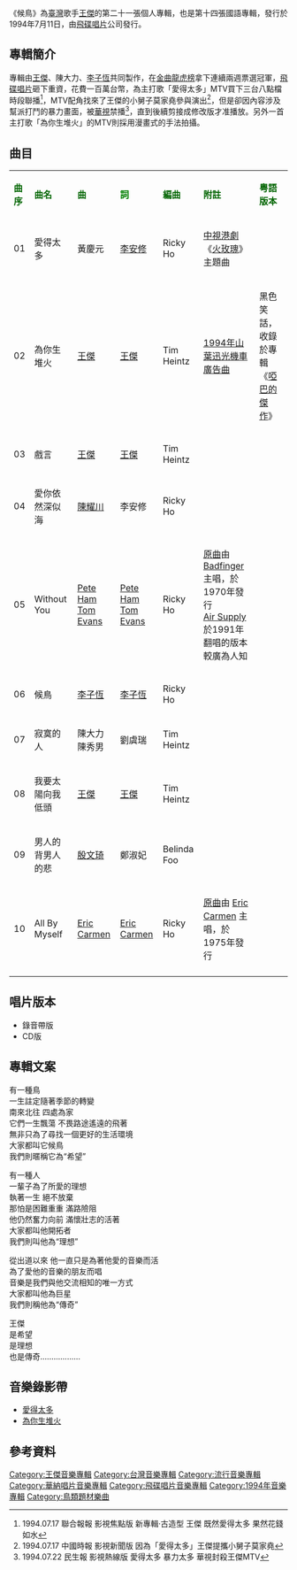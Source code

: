 {{Infobox album <!-- See Wikipedia:WikiProject_Albums -->
| name       = 候鳥
| type       = [[專輯|專輯]]
| artist     = [[王傑_(歌手)|王傑]]
| cover      = Dave_wangCD_21.jpg
<!-- 未知參數 | background = orange -->
| released   = 1994年7月11日
| recorded   = 1994年
| genre      = [[國語流行音樂|國語流行音樂]]
| label      = [[飛碟唱片|飛碟唱片]]
| prev_title = [[孤星夢|孤星夢]]
| prev_year  = 1994 <!-- 5月13日 -->
| next_title = [[夢在無夢的夜裡|夢在無夢的夜裡]]
| next_year  = 1995 <!-- 2月 -->
}}
《候鳥》為[[臺灣|臺灣]]歌手[[王傑_(歌手)|王傑]]的第二十一張個人專輯，也是第十四張國語專輯，發行於1994年7月11日，由[[飛碟唱片|飛碟唱片]]公司發行。

==專輯簡介==
專輯由[[王傑_(歌手)|王傑]]、陳大力、[[李子恆|李子恆]]共同製作，在[[金曲龍虎榜|金曲龍虎榜]]拿下連續兩週票選冠軍，[[飛碟唱片|飛碟唱片]]砸下重資，花費一百萬台幣，為主打歌「愛得太多」MTV買下三台八點檔時段聯播<ref>1994.07.17 聯合報報 影視焦點版 新專輯‧古造型 王傑 既然愛得太多 果然花錢如水</ref>，MTV配角找來了王傑的小舅子莫家堯參與演出<ref>1994.07.17 中國時報 影視新聞版 因為「愛得太多」王傑提攜小舅子莫家堯</ref>，但是卻因內容涉及幫派打鬥的暴力畫面，被[[華視|華視]]禁播<ref>1994.07.22 民生報   影視熱線版 愛得太多 暴力太多 華視封殺王傑MTV</ref>，直到後續剪接成修改版才准播放。另外一首主打歌「為你生堆火」的MTV則採用漫畫式的手法拍攝。
==曲目==
{| class="wikitable"
|-
| <font color=darkgreen>'''曲序'''</font> || <font color=darkgreen>'''曲名'''</font> || <font color=darkgreen>'''曲'''</font> || <font color=green>'''詞'''</font> || <font color=darkgreen>'''編曲'''</font> || <font color=darkgreen>'''附註'''</font> || <font color=darkgreen>'''粤語版本'''</font> 
|-
| 01 || 愛得太多 || 黃慶元  || [[李安修|李安修]] || Ricky Ho || [[中視|中視]][[港劇|港劇]]《[[火玫瑰|火玫瑰]]》主題曲 ||
|-
| 02 || 為你生堆火 || [[王傑_(歌手)|王傑]] || [[王傑_(歌手)|王傑]] || Tim Heintz ||[https://www.youtube.com/watch?v=HbiFKkIjK_k 1994年山葉迅光機車廣告曲] {{Wayback|url=https://www.youtube.com/watch?v=HbiFKkIjK_k |date=20160402144956 }} ||黑色笑話，收錄於專輯《[[啞巴的傑作|啞巴的傑作]]》
|-
| 03 || 戲言 || [[王傑_(歌手)|王傑]] || [[王傑_(歌手)|王傑]] ||Tim Heintz  ||   ||
|-
| 04 || 愛你依然深似海 ||[[陳耀川|陳耀川]] || 李安修 || Ricky Ho ||  ||
|-
| 05 || Without You || [[w:en:Pete_Ham|Pete Ham]]<br>[[w:en:Tom_Evans_(musician)|Tom Evans]] || [[w:en:Pete_Ham|Pete Ham]]<br>[[w:en:Tom_Evans_(musician)|Tom Evans]]|| Ricky Ho || [[w:en:Without_You_(Badfinger_song)|原曲]]由 [[w:en:Badfinger|Badfinger]] 主唱，於1970年發行 <br>[[w:en:Air_Supply|Air Supply]] 於1991年翻唱的版本較廣為人知 ||
|-
| 06 || 候鳥  || [[李子恆|李子恆]] || [[李子恆|李子恆]] || Ricky Ho ||   ||
|-
| 07 || 寂寞的人 || 陳大力<br>陳秀男|| 劉虞瑞 || Tim Heintz ||   ||
|-
| 08 || 我要太陽向我低頭  || [[王傑_(歌手)|王傑]] ||[[王傑_(歌手)|王傑]] || Tim Heintz ||   ||
|-
| 09 || 男人的背男人的悲 ||[[殷文琦|殷文琦]] || 鄭淑妃 || Belinda Foo ||   ||
|-
| 10 || All By Myself  || [[w:en:Eric_Carmen|Eric Carmen]] || [[w:en:Eric_Carmen|Eric Carmen]] ||Ricky Ho || [[w:en:All_by_Myself|原曲]]由 [[w:en:Eric_Carmen|Eric Carmen]] 主唱，於1975年發行 ||
|-
|}

== 唱片版本 ==
* 錄音帶版
* CD版
==專輯文案==

有一種鳥 <br>
一生註定隨著季節的轉變<br> 
南來北往 四處為家<br>
它們一生飄蕩 不畏路途遙遠的飛著<br>
無非只為了尋找一個更好的生活環境 <br>
大家都叫它候鳥<br> 
我們則暱稱它為“希望”<br>


有一種人<br> 
一輩子為了所愛的理想 <br>
執著一生 絕不放棄<br> 
那怕是困難重重 滿路險阻<br> 
他仍然奮力向前 滿懷壯志的活著<br> 
大家都叫他開拓者<br> 
我們則叫他為“理想”<br> 


從出道以來 他一直只是為著他愛的音樂而活<br> 
為了愛他的音樂的朋友而唱 <br>
音樂是我們與他交流相知的唯一方式 <br>
大家都叫他為巨星 <br>
我們則稱他為“傳奇”


王傑 <br>
是希望 <br>
是理想 <br>
也是傳奇..................

== 音樂錄影帶 ==
* [https://www.youtube.com/watch?v=ez5WOPMKouM&list=PLvVNZSE0M_YdWuxQLUGgz0odQ1MhH5v_L&index=18 愛得太多] {{Wayback|url=https://www.youtube.com/watch?v=ez5WOPMKouM&list=PLvVNZSE0M_YdWuxQLUGgz0odQ1MhH5v_L&index=18 |date=20190313163417 }}
* [https://www.youtube.com/watch?v=ArDVCwC9wWo&list=PLvVNZSE0M_YdWuxQLUGgz0odQ1MhH5v_L&index=40 為你生堆火] {{Wayback|url=https://www.youtube.com/watch?v=ArDVCwC9wWo&list=PLvVNZSE0M_YdWuxQLUGgz0odQ1MhH5v_L&index=40 |date=20190313163417 }}

==參考資料==
{{reflist}}

{{王傑 (歌手)}}

[[Category:王傑音樂專輯|Category:王傑音樂專輯]]
[[Category:台灣音樂專輯|Category:台灣音樂專輯]]
[[Category:流行音樂專輯|Category:流行音樂專輯]]
[[Category:華納唱片音樂專輯|Category:華納唱片音樂專輯]]
[[Category:飛碟唱片音樂專輯|Category:飛碟唱片音樂專輯]]
[[Category:1994年音樂專輯|Category:1994年音樂專輯]]
[[Category:鳥類題材樂曲|Category:鳥類題材樂曲]]
